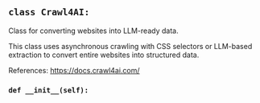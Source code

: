 <a id="camel.loaders.crawl4ai_reader"></a>

<a id="camel.loaders.crawl4ai_reader.Crawl4AI"></a>

## `class Crawl4AI:`

Class for converting websites into LLM-ready data.

This class uses asynchronous crawling with CSS selectors or LLM-based
extraction to convert entire websites into structured data.

References:
https://docs.crawl4ai.com/

<a id="camel.loaders.crawl4ai_reader.Crawl4AI.__init__"></a>

### `def __init__(self):`
